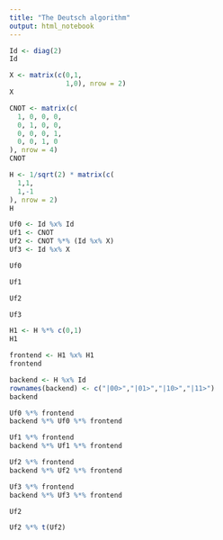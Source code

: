 ```yaml
---
title: "The Deutsch algorithm"
output: html_notebook
---
```



```r
Id <- diag(2)
Id
```
```r
X <- matrix(c(0,1,
              1,0), nrow = 2)
X
```

```r
CNOT <- matrix(c(
  1, 0, 0, 0,
  0, 1, 0, 0,
  0, 0, 0, 1,
  0, 0, 1, 0
), nrow = 4)
CNOT
```

```r
H <- 1/sqrt(2) * matrix(c(
  1,1,
  1,-1
), nrow = 2)
H
```



```r
Uf0 <- Id %x% Id
Uf1 <- CNOT
Uf2 <- CNOT %*% (Id %x% X)
Uf3 <- Id %x% X
```


```r
Uf0
```


```r
Uf1
```


```r
Uf2
```


```r
Uf3
```



```r
H1 <- H %*% c(0,1)
H1
```


```r
frontend <- H1 %x% H1
frontend
```

```r
backend <- H %x% Id
rownames(backend) <- c("|00>","|01>","|10>","|11>")
backend
```

```r
Uf0 %*% frontend
backend %*% Uf0 %*% frontend
```

```r
Uf1 %*% frontend
backend %*% Uf1 %*% frontend
```


```r
Uf2 %*% frontend
backend %*% Uf2 %*% frontend
```


```r
Uf3 %*% frontend
backend %*% Uf3 %*% frontend
```



```r
Uf2
```


```r
Uf2 %*% t(Uf2)
```





